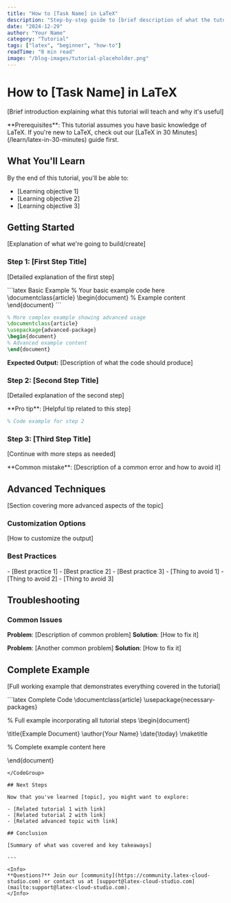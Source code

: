 ```yaml
---
title: "How to [Task Name] in LaTeX"
description: "Step-by-step guide to [brief description of what the tutorial covers]"
date: "2024-12-29"
author: "Your Name"
category: "Tutorial"
tags: ["latex", "beginner", "how-to"]
readTime: "8 min read"
image: "/blog-images/tutorial-placeholder.png"
---
```


# How to [Task Name] in LaTeX

[Brief introduction explaining what this tutorial will teach and why it's useful]

<Info>
**Prerequisites**: This tutorial assumes you have basic knowledge of LaTeX. If you're new to LaTeX, check out our [LaTeX in 30 Minutes](/learn/latex-in-30-minutes) guide first.
</Info>

## What You'll Learn

By the end of this tutorial, you'll be able to:

- [Learning objective 1]
- [Learning objective 2] 
- [Learning objective 3]

## Getting Started

[Explanation of what we're going to build/create]

### Step 1: [First Step Title]

[Detailed explanation of the first step]

<CodeGroup>
```latex Basic Example
% Your basic example code here
\documentclass{article}
\begin{document}
% Example content
\end{document}
```

```latex Advanced Example
% More complex example showing advanced usage
\documentclass{article}
\usepackage{advanced-package}
\begin{document}
% Advanced example content
\end{document}
```
</CodeGroup>

**Expected Output:**
[Description of what the code should produce]

### Step 2: [Second Step Title]

[Detailed explanation of the second step]

<Tip>
**Pro tip**: [Helpful tip related to this step]
</Tip>

```latex
% Code example for step 2
```

### Step 3: [Third Step Title]

[Continue with more steps as needed]

<Warning>
**Common mistake**: [Description of a common error and how to avoid it]
</Warning>

## Advanced Techniques

[Section covering more advanced aspects of the topic]

### Customization Options

[How to customize the output]

### Best Practices

<CardGroup cols={2}>
<Card title="Do" icon="check">
- [Best practice 1]
- [Best practice 2]
- [Best practice 3]
</Card>
<Card title="Don't" icon="x">
- [Thing to avoid 1]
- [Thing to avoid 2]
- [Thing to avoid 3]
</Card>
</CardGroup>

## Troubleshooting

### Common Issues

**Problem**: [Description of common problem]
**Solution**: [How to fix it]

**Problem**: [Another common problem]
**Solution**: [How to fix it]

## Complete Example

[Full working example that demonstrates everything covered in the tutorial]

<CodeGroup>
```latex Complete Code
\documentclass{article}
\usepackage{necessary-packages}

% Full example incorporating all tutorial steps
\begin{document}

\title{Example Document}
\author{Your Name}
\date{\today}
\maketitle

% Complete example content here

\end{document}
```
</CodeGroup>

## Next Steps

Now that you've learned [topic], you might want to explore:

- [Related tutorial 1 with link]
- [Related tutorial 2 with link]
- [Related advanced topic with link]

## Conclusion

[Summary of what was covered and key takeaways]

---

<Info>
**Questions?** Join our [community](https://community.latex-cloud-studio.com) or contact us at [support@latex-cloud-studio.com](mailto:support@latex-cloud-studio.com).
</Info>